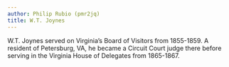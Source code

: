 ```yaml
---
author: Philip Rubio (pmr2jq)
title: W.T. Joynes
---
```

W.T. Joynes served on Virginia’s Board of Visitors from 1855-1859. A resident of Petersburg, VA, he became a Circuit Court judge there before serving in the Virginia House of Delegates from 1865-1867.